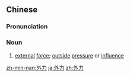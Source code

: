 ==Chinese==
{{zh-forms}}

===Pronunciation===
{{zh-pron
|m=wàilì
|c=ngoi6 lik6
|mn=qz:gōa-lia̍k/tw,xm,zz:gōa-le̍k/qz,xm,zz:gōa-la̍t
|cat=n
}}

===Noun===
{{zh-noun}}

# [[external]] [[force]]; [[outside]] [[pressure]] or [[influence]]

[[zh-min-nan:外力]]
[[ja:外力]]
[[zh:外力]]